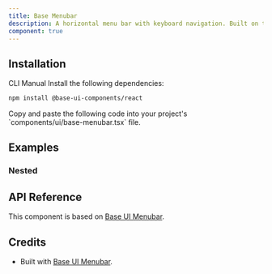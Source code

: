 ```yaml
---
title: Base Menubar
description: A horizontal menu bar with keyboard navigation. Built on top of Base UI Menubar component with shadcn styling.
component: true
---
```


<ExamplePreview path="base-menubar/default" />

## Installation

<Tabs defaultValue="cli">

<TabsList>
  <TabsTrigger value="cli">CLI</TabsTrigger>
  <TabsTrigger value="manual">Manual</TabsTrigger>
</TabsList>

<TabsContent value="cli">
  <CliCommands name="base-menubar" />
</TabsContent>

<TabsContent value="manual">    
<Steps>

<Step>
Install the following dependencies:

```bash
npm install @base-ui-components/react
```

</Step>

<Step>
Copy and paste the following code into your project's `components/ui/base-menubar.tsx` file.

<ComponentPreview name="base-menubar" />

</Step>

</Steps>

</TabsContent>

</Tabs>

## Examples

### Nested

<ExamplePreview path="base-menubar/nested" />

## API Reference

This component is based on [Base UI Menubar](https://base-ui.com/react/components/menubar).

## Credits

- Built with [Base UI Menubar](https://base-ui.com/react/components/menubar).
